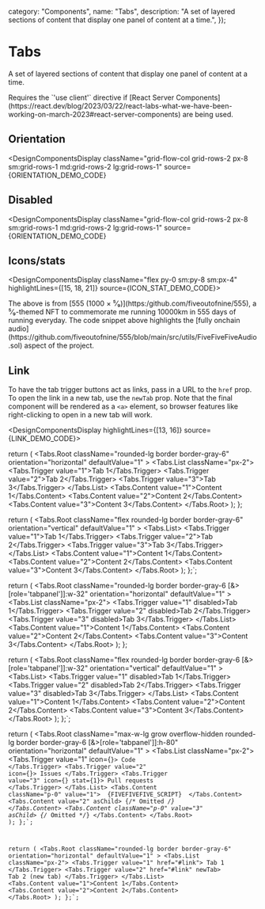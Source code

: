 

  category: "Components",
  name: "Tabs",
  description: "A set of layered sections of content that display one panel of content at a time.",
});

# Tabs

A set of layered sections of content that display one panel of content at a time.

<Callout>
  Requires the `'use client'` directive if [React Server Components](https://react.dev/blog/2023/03/22/react-labs-what-we-have-been-working-on-march-2023#react-server-components) are being used.
</Callout>

## Orientation

<DesignComponentsDisplay
  className="grid-flow-col grid-rows-2 px-8 sm:grid-rows-1 md:grid-rows-2 lg:grid-rows-1"
  source={ORIENTATION_DEMO_CODE}
>
  <TabsHorizontalDemo />
  <TabsVerticalDemo />
</DesignComponentsDisplay>

## Disabled

<DesignComponentsDisplay
  className="grid-flow-col grid-rows-2 px-8 sm:grid-rows-1 md:grid-rows-2 lg:grid-rows-1"
  source={ORIENTATION_DEMO_CODE}
>
  <TabsHorizontalDemo disabled />
  <TabsVerticalDemo disabled />
</DesignComponentsDisplay>

## Icons/stats

<DesignComponentsDisplay className="flex py-0 sm:py-8 sm:px-4" highlightLines={[15, 18, 21]} source={ICON_STAT_DEMO_CODE}>
  <TabsIconStatDemo />
</DesignComponentsDisplay>

<Callout intent="none">
  The above is from [555 (1000 × ⁵⁄₉)](https:/github.com/fiveoutofnine/555), a ⁵⁄₉-themed NFT to commemorate me running 10000km in 555 days of running everyday. The code snippet above highlights the [fully onchain audio](https://github.com/fiveoutofnine/555/blob/main/src/utils/FiveFiveFiveAudio.sol) aspect of the project.
</Callout>

## Link

To have the tab trigger buttons act as links, pass in a URL to the `href` prop. To open the link in a new tab, use the `newTab` prop. Note that the final component will be rendered as a `<a>` element, so browser features like right-clicking to open in a new tab will work.

<DesignComponentsDisplay highlightLines={[13, 16]} source={LINK_DEMO_CODE}>
  <TabsLinkDemo />
</DesignComponentsDisplay>



  return (
    <Tabs.Root
      className="rounded-lg border border-gray-6"
      orientation="horizontal"
      defaultValue="1"
    >
      <Tabs.List className="px-2">
        <Tabs.Trigger value="1">Tab 1</Tabs.Trigger>
        <Tabs.Trigger value="2">Tab 2</Tabs.Trigger>
        <Tabs.Trigger value="3">Tab 3</Tabs.Trigger>
      </Tabs.List>
      <Tabs.Content value="1">Content 1</Tabs.Content>
      <Tabs.Content value="2">Content 2</Tabs.Content>
      <Tabs.Content value="3">Content 3</Tabs.Content>
    </Tabs.Root>
  );
};

  return (
    <Tabs.Root
      className="flex rounded-lg border border-gray-6"
      orientation="vertical"
      defaultValue="1"
    >
      <Tabs.List>
        <Tabs.Trigger value="1">Tab 1</Tabs.Trigger>
        <Tabs.Trigger value="2">Tab 2</Tabs.Trigger>
        <Tabs.Trigger value="3">Tab 3</Tabs.Trigger>
      </Tabs.List>
      <Tabs.Content value="1">Content 1</Tabs.Content>
      <Tabs.Content value="2">Content 2</Tabs.Content>
      <Tabs.Content value="3">Content 3</Tabs.Content>
    </Tabs.Root>
  );
};`;



  return (
    <Tabs.Root
      className="rounded-lg border border-gray-6 [&>[role='tabpanel']]:w-32"
      orientation="horizontal"
      defaultValue="1"
    >
      <Tabs.List className="px-2">
        <Tabs.Trigger value="1" disabled>Tab 1</Tabs.Trigger>
        <Tabs.Trigger value="2" disabled>Tab 2</Tabs.Trigger>
        <Tabs.Trigger value="3" disabled>Tab 3</Tabs.Trigger>
      </Tabs.List>
      <Tabs.Content value="1">Content 1</Tabs.Content>
      <Tabs.Content value="2">Content 2</Tabs.Content>
      <Tabs.Content value="3">Content 3</Tabs.Content>
    </Tabs.Root>
  );
};

  return (
    <Tabs.Root
      className="flex rounded-lg border border-gray-6 [&>[role='tabpanel']]:w-32"
      orientation="vertical"
      defaultValue="1"
    >
      <Tabs.List>
        <Tabs.Trigger value="1" disabled>Tab 1</Tabs.Trigger>
        <Tabs.Trigger value="2" disabled>Tab 2</Tabs.Trigger>
        <Tabs.Trigger value="3" disabled>Tab 3</Tabs.Trigger>
      </Tabs.List>
      <Tabs.Content value="1">Content 1</Tabs.Content>
      <Tabs.Content value="2">Content 2</Tabs.Content>
      <Tabs.Content value="3">Content 3</Tabs.Content>
    </Tabs.Root>
  );
};`;




  return (
    <Tabs.Root
      className="max-w-lg grow overflow-hidden rounded-lg border border-gray-6 [&>[role='tabpanel']]:h-80"
      orientation="horizontal"
      defaultValue="1"
    >
      <Tabs.List className="px-2">
        <Tabs.Trigger value="1" icon={<Code />}>
          Code
        </Tabs.Trigger>
        <Tabs.Trigger value="2" icon={<CircleDot />}>
          Issues
        </Tabs.Trigger>
        <Tabs.Trigger value="3" icon={<GitPullRequestArrow />} stat={1}>
          Pull requests
        </Tabs.Trigger>
      </Tabs.List>
      <Tabs.Content className="p-0" value="1">
        <CodeBlock
          className="max-h-full overflow-y-scroll border-0"
          language="sol"
          fileName="GenerateAudioOutput.s.sol"
          containerized={false}
        >
          {FIVEFIVEFIVE_SCRIPT}
        </CodeBlock>
      </Tabs.Content>
      <Tabs.Content value="2" asChild>
        {/* Omitted */}
      </Tabs.Content>
      <Tabs.Content className="p-0" value="3" asChild>
        {/* Omitted */}
      </Tabs.Content>
    </Tabs.Root>
  );
};`;



  return (
    <Tabs.Root
      className="rounded-lg border border-gray-6"
      orientation="horizontal"
      defaultValue="1"
    >
      <Tabs.List className="px-2">
        <Tabs.Trigger value="1" href="#link">
          Tab 1
        </Tabs.Trigger>
        <Tabs.Trigger value="2" href="#link" newTab>
          Tab 2 (new tab)
        </Tabs.Trigger>
      </Tabs.List>
      <Tabs.Content value="1">Content 1</Tabs.Content>
      <Tabs.Content value="2">Content 2</Tabs.Content>
    </Tabs.Root>
  );
};`;
